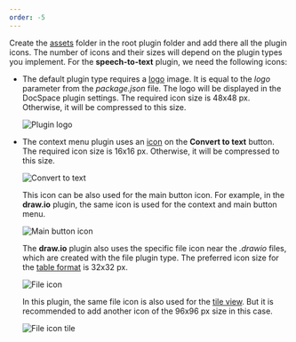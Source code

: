 ```yaml
---
order: -5
---
```

Create the [assets](https://github.com/ONLYOFFICE/docspace-plugins/tree/master/speech-to-text/assets) folder in the root plugin folder and add there all the plugin icons. The number of icons and their sizes will depend on the plugin types you implement. For the **speech-to-text** plugin, we need the following icons:

* The default plugin type requires a [logo](/docspace/pluginssdk/config#image) image. It is equal to the *logo* parameter from the *package.json* file. The logo will be displayed in the DocSpace plugin settings. The required icon size is 48x48 px. Otherwise, it will be compressed to this size.

  ![Plugin logo](/content/img/docspace/plugin-logo.png)

* The context menu plugin uses an [icon](/docspace/pluginssdk/codingplugin/pluginitems/contextmenuitem#icon) on the **Convert to text** button. The required icon size is 16x16 px. Otherwise, it will be compressed to this size.

  ![Convert to text](/content/img/docspace/convert-to-text.png)

  This icon can be also used for the main button icon. For example, in the **draw\.io** plugin, the same icon is used for the context and main button menu.

  ![Main button icon](/content/img/docspace/main-button-icon.png)

  The **draw\.io** plugin also uses the specific file icon near the *.drawio* files, which are created with the file plugin type. The preferred icon size for the [table format](/docspace/pluginssdk/codingplugin/pluginitems/fileitem#fileRowIcon) is 32x32 px.

  ![File icon](/content/img/docspace/file-icon.png)

  In this plugin, the same file icon is also used for the [tile view](/docspace/pluginssdk/codingplugin/pluginitems/fileitem#fileTileIcon). But it is recommended to add another icon of the 96x96 px size in this case.

  ![File icon tile](/content/img/docspace/file-icon-tile.png)
